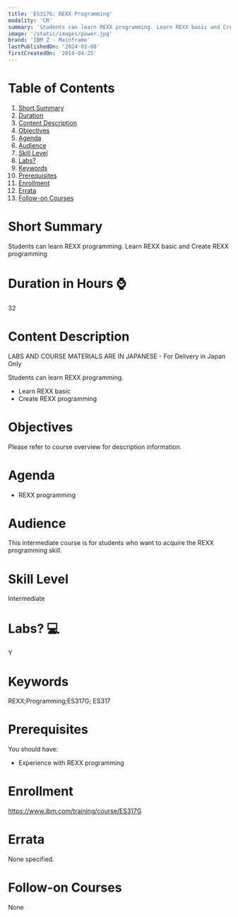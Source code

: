 ```yaml
---
title: 'ES317G: REXX Programming'
modality: 'CR'
summary: 'Students can learn REXX programming. Learn REXX basic and Create REXX programming'
image: '/static/images/power.jpg'
brand: 'IBM Z - Mainframe'
lastPublishedOn: '2024-03-08'
firstCreatedOn: '2014-04-25'
---
```

# Table of Contents
1.  [Short Summary](#short-summary)
2.  [Duration](#duration-in-hours-)
3.  [Content Description](#content-description)
4.  [Objectives](#objectives)
5.  [Agenda](#agenda)
6.  [Audience](#audience)
7.  [Skill Level](#skill-level)
8.  [Labs?](#labs-)
9.  [Keywords](#keywords)
10. [Prerequisites](#prerequisites)
11. [Enrollment](#enrollment)
12. [Errata](#errata)
13. [Follow-on Courses](#follow-on-courses)

# Short Summary
Students can learn REXX programming. Learn REXX basic and Create REXX programming

# Duration in Hours ⌚
32

# Content Description
LABS AND COURSE MATERIALS ARE IN JAPANESE - For Delivery in Japan Only


Students can learn REXX programming.


* Learn REXX basic
* Create REXX programming


# Objectives
Please refer to course overview for description information.



# Agenda
* REXX programming


# Audience
This intermediate course is for students who want to acquire the REXX programming skill.



# Skill Level
Intermediate

# Labs? 💻
Y

# Keywords
REXX;Programming;ES317G; ES317

# Prerequisites
You should have:


* Experience with REXX programming


# Enrollment
https://www.ibm.com/training/course/ES317G

# Errata
None specified.

# Follow-on Courses
None

